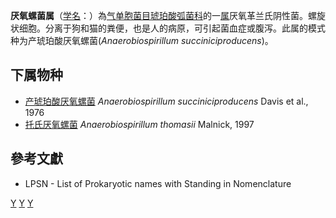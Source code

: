 {{Automatic taxobox
| taxon = Anaerobiospirillum
| authority = Davis et al., 1976
| type species = 产琥珀酸厌氧螺菌<br>''Anaerobiospirillum succiniciproducens''
| type species authority = Davis et al., 1976
}}
'''厌氧螺菌属'''（[[学名|学名]]：{{lang|la|''Anaerobiospirillum''}}）為[[气单胞菌目|气单胞菌目]][[琥珀酸弧菌科|琥珀酸弧菌科]]的一[[属|属]]厌氧革兰氏阴性菌。螺旋状细胞。分离于狗和猫的粪便，也是人的病原，可引起菌血症或腹泻。此属的模式种为产琥珀酸厌氧螺菌(''Anaerobiospirillum succiniciproducens'')。

==下属物种==
* [[产琥珀酸厌氧螺菌|产琥珀酸厌氧螺菌]] ''Anaerobiospirillum succiniciproducens'' Davis et al., 1976
* [[托氏厌氧螺菌|托氏厌氧螺菌]] ''Anaerobiospirillum thomasii'' Malnick, 1997

==參考文獻==
{{reflist}}
* LPSN - List of Prokaryotic names with Standing in Nomenclature

{{taxonbar}}

[[Category:革兰氏阴性菌|Y]]
[[Category:_琥珀酸弧菌科|Y]]
[[Category:1976年描述的分类群|Y]]